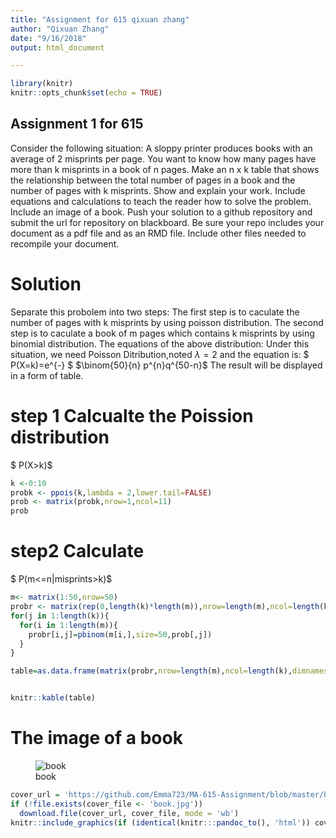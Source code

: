 ```yaml
---
title: "Assignment for 615 qixuan zhang"
author: "Qixuan Zhang"
date: "9/16/2018"
output: html_document

---
```


```r
library(knitr)
knitr::opts_chunk$set(echo = TRUE)
```

## Assignment 1 for 615
Consider the following situation:
A sloppy printer produces books with an average of 2 misprints per page. You want to know how many pages
have more than k misprints in a book of n pages. Make an n x k table that shows the relationship between
the total number of pages in a book and the number of pages with k misprints.
Show and explain your work. Include equations and calculations to teach the reader how to solve the problem.
Include an image of a book.
Push your solution to a github repository and submit the url for repository on blackboard. Be sure your repo includes your document as a pdf file and as an RMD file. Include other files needed to recompile your document.

# Solution
Separate this probolem into two steps:
The first step is to caculate the number of pages with k misprints by using poisson distribution.
The second step is to caculate a book of m pages which contains k misprints by using binomial distribution.
The equations of the above distribution:
Under this situation, we need Poisson Ditribution,noted $\lambda=2$ and the equation is:
$ P(X=k)=\frac{\lambda^k}{k!}e^{-\lambda} $
$\binom{50}{n} p^{n}q^{50-n}$
The result will be displayed in a form of table.


# step 1 Calcualte the Poission distribution
$ P(X>k)$

```r
k <-0:10
probk <- ppois(k,lambda = 2,lower.tail=FALSE)
prob <- matrix(probk,nrow=1,ncol=11)
prob

```
# step2 Calculate 
$ P(m<=n|misprints>k)$

```r
m<- matrix(1:50,nrow=50)
probr <- matrix(rep(0,length(k)*length(m)),nrow=length(m),ncol=length(k))
for(j in 1:length(k)){
  for(i in 1:length(m)){
    probr[i,j]=pbinom(m[i,],size=50,prob[,j])
  }
}

table=as.data.frame(matrix(probr,nrow=length(m),ncol=length(k),dimnames=list(c(1:50),c("k=0","k=1","k=2","k=3","k=4","k=5","k=6","k=7","k=8","k=9","k=10"))))


knitr::kable(table)
```
# The image of a book
![book](/Users/qixuanzhang/Downloads/book.jpg)
```r
cover_url = 'https://github.com/Emma723/MA-615-Assignment/blob/master/book.jpg'
if (!file.exists(cover_file <- 'book.jpg'))
  download.file(cover_url, cover_file, mode = 'wb')
knitr::include_graphics(if (identical(knitr:::pandoc_to(), 'html')) cover_url else cover_file)

```









